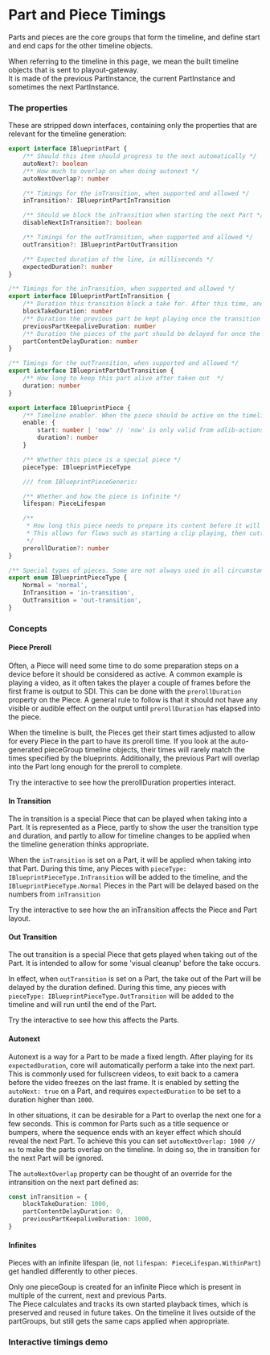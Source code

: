 
# Part and Piece Timings

Parts and pieces are the core groups that form the timeline, and define start and end caps for the other timeline objects.

When referring to the timeline in this page, we mean the built timeline objects that is sent to playout-gateway.  
It is made of the previous PartInstance, the current PartInstance and sometimes the next PartInstance.

### The properties

These are stripped down interfaces, containing only the properties that are relevant for the timeline generation:

```ts
export interface IBlueprintPart {
	/** Should this item should progress to the next automatically */
	autoNext?: boolean
	/** How much to overlap on when doing autonext */
	autoNextOverlap?: number

	/** Timings for the inTransition, when supported and allowed */
	inTransition?: IBlueprintPartInTransition

	/** Should we block the inTransition when starting the next Part */
	disableNextInTransition?: boolean

	/** Timings for the outTransition, when supported and allowed */
	outTransition?: IBlueprintPartOutTransition

	/** Expected duration of the line, in milliseconds */
	expectedDuration?: number
}

/** Timings for the inTransition, when supported and allowed */
export interface IBlueprintPartInTransition {
	/** Duration this transition block a take for. After this time, another take is allowed which may cut this transition off early */
	blockTakeDuration: number
	/** Duration the previous part be kept playing once the transition is started. Typically the duration of it remaining in-vision */
	previousPartKeepaliveDuration: number
	/** Duration the pieces of the part should be delayed for once the transition starts. Typically the duration until the new part is in-vision */
	partContentDelayDuration: number
}

/** Timings for the outTransition, when supported and allowed */
export interface IBlueprintPartOutTransition {
	/** How long to keep this part alive after taken out  */
	duration: number
}

export interface IBlueprintPiece {
	/** Timeline enabler. When the piece should be active on the timeline. */
	enable: {
		start: number | 'now' // 'now' is only valid from adlib-actions when inserting into the current part
		duration?: number
	}

	/** Whether this piece is a special piece */
	pieceType: IBlueprintPieceType

	/// from IBlueprintPieceGeneric:

	/** Whether and how the piece is infinite */
	lifespan: PieceLifespan

	/**
	 * How long this piece needs to prepare its content before it will have an effect on the output.
	 * This allows for flows such as starting a clip playing, then cutting to it after some ms once the player is outputting frames.
	 */
	prerollDuration?: number
}

/** Special types of pieces. Some are not always used in all circumstances */
export enum IBlueprintPieceType {
	Normal = 'normal',
	InTransition = 'in-transition',
	OutTransition = 'out-transition',
}
```

### Concepts

#### Piece Preroll

Often, a Piece will need some time to do some preparation steps on a device before it should be considered as active. A common example is playing a video, as it often takes the player a couple of frames before the first frame is output to SDI.
This can be done with the `prerollDuration` property on the Piece. A general rule to follow is that it should not have any visible or audible effect on the output until `prerollDuration` has elapsed into the piece.

When the timeline is built, the Pieces get their start times adjusted to allow for every Piece in the part to have its preroll time. If you look at the auto-generated pieceGroup timeline objects, their times will rarely match the times specified by the blueprints. Additionally, the previous Part will overlap into the Part long enough for the preroll to complete.

Try the interactive to see how the prerollDuration properties interact.

#### In Transition

The in transition is a special Piece that can be played when taking into a Part. It is represented as a Piece, partly to show the user the transition type and duration, and partly to allow for timeline changes to be applied when the timeline generation thinks appropriate.

When the `inTransition` is set on a Part, it will be applied when taking into that Part. During this time, any Pieces with `pieceType: IBlueprintPieceType.InTransition` will be added to the timeline, and the `IBlueprintPieceType.Normal` Pieces in the Part will be delayed based on the numbers from `inTransition`

Try the interactive to see how the an inTransition affects the Piece and Part layout.

#### Out Transition

The out transition is a special Piece that gets played when taking out of the Part. It is intended to allow for some 'visual cleanup' before the take occurs.

In effect, when `outTransition` is set on a Part, the take out of the Part will be delayed by the duration defined. During this time, any pieces with `pieceType: IBlueprintPieceType.OutTransition` will be added to the timeline and will run until the end of the Part.

Try the interactive to see how this affects the Parts.

#### Autonext

Autonext is a way for a Part to be made a fixed length. After playing for its `expectedDuration`, core will automatically perform a take into the next part. This is commonly used for fullscreen videos, to exit back to a camera before the video freezes on the last frame. It is enabled by setting the `autoNext: true` on a Part, and requires `expectedDuration` to be set to a duration higher than `1000`.

In other situations, it can be desirable for a Part to overlap the next one for a few seconds. This is common for Parts such as a title sequence or bumpers, where the sequence ends with an keyer effect which should reveal the next Part.
To achieve this you can set `autoNextOverlap: 1000 // ms` to make the parts overlap on the timeline. In doing so, the in transition for the next Part will be ignored.

The `autoNextOverlap` property can be thought of an override for the intransition on the next part defined as:

```ts
const inTransition = {
	blockTakeDuration: 1000,
	partContentDelayDuration: 0,
	previousPartKeepaliveDuration: 1000,
}
```

#### Infinites

Pieces with an infinite lifespan (ie, not `lifespan: PieceLifespan.WithinPart`) get handled differently to other pieces.

Only one pieceGoup is created for an infinite Piece which is present in multiple of the current, next and previous Parts.  
The Piece calculates and tracks its own started playback times, which is preserved and reused in future takes. On the timeline it lives outside of the partGroups, but still gets the same caps applied when appropriate.

### Interactive timings demo

<PartTimingsDemo />
